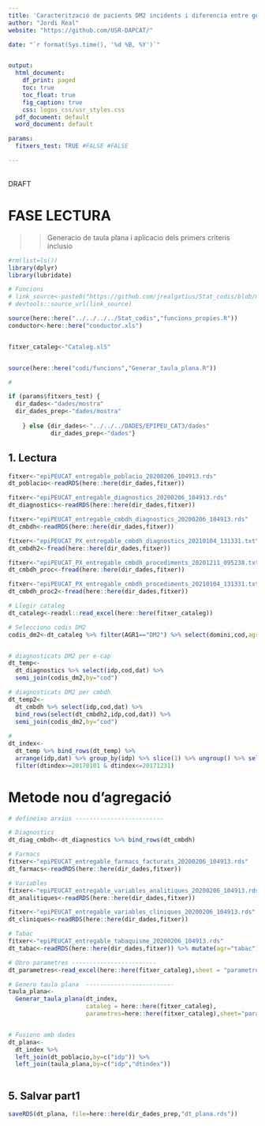 ```yaml
---
title: 'Caracterització de pacients DM2 incidents i diferencia entre genere'
author: "Jordi Real"
website: "https://github.com/USR-DAPCAT/"

date: "`r format(Sys.time(), '%d %B, %Y')`"


output:
  html_document:
    df_print: paged
    toc: true
    toc_float: true
    fig_caption: true
    css: logos_css/usr_styles.css
  pdf_document: default
  word_document: default

params:
  fitxers_test: TRUE #FALSE #FALSE

---
```



&nbsp;
<script>
   $(document).ready(function() {
     $head = $('#header');
     $head.prepend('<img src=\"https://www.idiapjgol.org/images/logo.png\" style=\"float: right ;width: 130px;\"/>')
     $head.prepend('<img src=\"https://avatars2.githubusercontent.com/u/57066591?s=200&v=4\" style=\"margin-left:25% ;width: 80px;\"/>')
     $head.prepend('<img src=\"logoDAP_Cat.png\" style=\"float: left:1;width: 185px;\"/>')
   });
</script>



<div class="watermark">DRAFT</div>




# FASE LECTURA

>> Generacio de taula plana i aplicacio dels primers criteris inclusio 

```r
#rm(list=ls())
library(dplyr)
library(lubridate)

# Funcions 
# link_source<-paste0("https://github.com/jrealgatius/Stat_codis/blob/master/funcions_propies.R","?raw=T")
# devtools::source_url(link_source)

source(here::here("../../../../Stat_codis","funcions_propies.R"))
conductor<-here::here("conductor.xls")


fitxer_cataleg<-"Cataleg.xlS"


source(here::here("codi/funcions","Generar_taula_plana.R"))

#
```



```r
if (params$fitxers_test) {
  dir_dades<-"dades/mostra"
  dir_dades_prep<-"dades/mostra"                        
  
    } else {dir_dades<-"../../../DADES/EPIPEU_CAT3/dades"
            dir_dades_prep<-"dades"}

```



## 1. Lectura 

```r

fitxer<-"epiPEUCAT_entregable_poblacio_20200206_104913.rds"
dt_poblacio<-readRDS(here::here(dir_dades,fitxer))

```


```r

fitxer<-"epiPEUCAT_entregable_diagnostics_20200206_104913.rds"
dt_diagnostics<-readRDS(here::here(dir_dades,fitxer))

fitxer<-"epiPEUCAT_entregable_cmbdh_diagnostics_20200206_104913.rds"
dt_cmbdh<-readRDS(here::here(dir_dades,fitxer))

fitxer<-"epiPEUCAT_PX_entregable_cmbdh_diagnostics_20210104_131331.txt"
dt_cmbdh2<-fread(here::here(dir_dades,fitxer))

fitxer<-"epiPEUCAT_PX_entregable_cmbdh_procediments_20201211_095238.txt"
dt_cmbdh_proc<-fread(here::here(dir_dades,fitxer))

fitxer<-"epiPEUCAT_PX_entregable_cmbdh_procediments_20210104_131331.txt"
dt_cmbdh_proc2<-fread(here::here(dir_dades,fitxer))

```


```r
# Llegir cataleg
dt_cataleg<-readxl::read_excel(here::here(fitxer_cataleg))

# Selecciono codis DM2 
codis_dm2<-dt_cataleg %>% filter(AGR1=="DM2") %>% select(domini,cod,agr=AGR1)


# diagnosticats DM2 per e-cap  
dt_temp<-
  dt_diagnostics %>% select(idp,cod,dat) %>% 
  semi_join(codis_dm2,by="cod") 

# diagnosticats DM2 per cmbdh
dt_temp2<-
  dt_cmbdh %>% select(idp,cod,dat) %>% 
  bind_rows(select(dt_cmbdh2,idp,cod,dat)) %>% 
  semi_join(codis_dm2,by="cod") 
  
# 
dt_index<-
  dt_temp %>% bind_rows(dt_temp) %>% 
  arrange(idp,dat) %>% group_by(idp) %>% slice(1) %>% ungroup() %>% select(idp,dtindex=dat) %>% 
  filter(dtindex>=20170101 & dtindex<=20171231)

```



# Metode nou d'agregació


```r
# defineixo arxius -------------------------

# Diagnostics
dt_diag_cmbdh<-dt_diagnostics %>% bind_rows(dt_cmbdh)

# Farmacs
fitxer<-"epiPEUCAT_entregable_farmacs_facturats_20200206_104913.rds"
dt_farmacs<-readRDS(here::here(dir_dades,fitxer)) 

# Variables
fitxer<-"epiPEUCAT_entregable_variables_analitiques_20200206_104913.rds"
dt_analitiques<-readRDS(here::here(dir_dades,fitxer))

fitxer<-"epiPEUCAT_entregable_variables_cliniques_20200206_104913.rds"
dt_cliniques<-readRDS(here::here(dir_dades,fitxer))

# Tabac
fitxer<-"epiPEUCAT_entregable_tabaquisme_20200206_104913.rds"
dt_tabac<-readRDS(here::here(dir_dades,fitxer)) %>% mutate(agr="tabac") 


```


```r


# Obro parametres ------------------------
dt_parametres<-read_excel(here::here(fitxer_cataleg),sheet = "parametres")

# Genero taula plana  -------------------------
taula_plana<-
  Generar_taula_plana(dt_index,
                      cataleg = here::here(fitxer_cataleg),
                      parametres=here::here(fitxer_cataleg),sheet="parametres")



```


```r

# Fusiono amb dades
dt_plana<-
  dt_index %>% 
  left_join(dt_poblacio,by=c("idp")) %>% 
  left_join(taula_plana,by=c("idp","dtindex")) 



```


## 5. Salvar part1 

```r

saveRDS(dt_plana, file=here::here(dir_dades_prep,"dt_plana.rds"))

```

